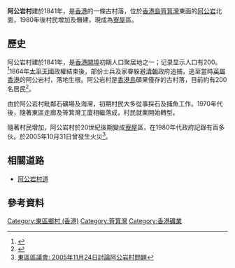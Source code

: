 '''阿公岩村'''建於1841年，是[[香港|香港]]的一條古村落，位於[[香港島|香港島]][[筲箕灣|筲箕灣]]東面的[[阿公岩|阿公岩]]北面，1980年後村民增加及僭建，現成為[[寮屋|寮屋]]區。

==歷史==
阿公岩村建於1841年，是[[香港開埠|香港開埠]]初期人口聚居地之一；记录显示人口有200。<ref>{{Cite web|title=《中國叢報》中1841年香港島人口統計|url=https://upload.wikimedia.org/wikipedia/commons/4/42/%E3%80%8A%E4%B8%AD%E5%9C%8B%E5%8F%A2%E5%A0%B1%E3%80%8B%E9%A6%99%E6%B8%AF%E5%B3%B6%E4%BA%BA%E5%8F%A3%E7%B5%B1%E8%A8%88_Hong_Kong_Island_Population_in_%22Chinese_Repository%22%2C_1841.jpg|3=|accessdate=2019-05-20|archive-date=2019-07-13|archive-url=https://web.archive.org/web/20190713063946/https://upload.wikimedia.org/wikipedia/commons/4/42/%E3%80%8A%E4%B8%AD%E5%9C%8B%E5%8F%A2%E5%A0%B1%E3%80%8B%E9%A6%99%E6%B8%AF%E5%B3%B6%E4%BA%BA%E5%8F%A3%E7%B5%B1%E8%A8%88_Hong_Kong_Island_Population_in_%22Chinese_Repository%22%2C_1841.jpg|dead-url=no}}</ref>1864年[[太平天國|太平天國]]政權結束後，部份士兵及家眷躲避[[清朝|清朝]]政府追捕，逃至當時[[英屬香港|英屬香港]]的阿公岩村，落地生根。阿公岩村是[[香港島|香港島]]碩果僅存的古村落，目前約有200名居民<ref>{{Cite web |url=https://www.e123.hk/ElderlyPro/details/279764 |title=街知巷聞﹕揭開阿公岩村隱秘身世 |accessdate=2018-02-02 |archive-date=2018-02-02 |archive-url=https://web.archive.org/web/20180202190143/https://www.e123.hk/ElderlyPro/details/279764 |dead-url=no }}</ref>。

由於阿公岩村毗鄰石礦場及海灣，初期村民大多從事採石及捕魚工作。1970年代後，隨著東區走廊及筲箕灣工廈相繼落成，村民就業開始轉型。

隨著村民增加，阿公岩村於20世紀後期變成[[寮屋|寮屋]]區，在1980年代政府記錄有百多伙。於2005年10月31日曾發生火災<ref> [http://www.districtcouncils.gov.hk/east_d/chinese/doc/EDC_12th_minute_051124_c.doc 東區區議會: 2005年11月24日討論阿公岩村問題]{{dead link|date=2018年5月 |bot=InternetArchiveBot |fix-attempted=yes }}</ref>。

==相關道路==
*[[阿公岩村道|阿公岩村道]]

==參考資料==
{{reflist}}

{{HK-geo-stub}}

[[Category:東區鄉村_(香港)|Category:東區鄉村 (香港)]]
[[Category:筲箕灣|Category:筲箕灣]]
[[Category:香港礦業|Category:香港礦業]]